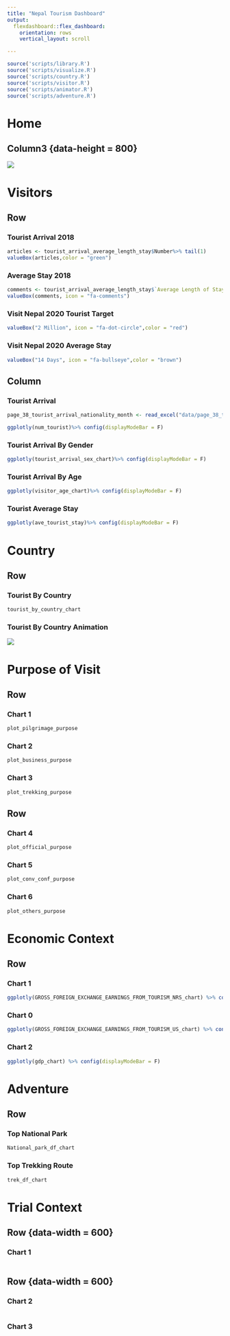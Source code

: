 ```yaml
---
title: "Nepal Tourism Dashboard"
output: 
  flexdashboard::flex_dashboard:
    orientation: rows
    vertical_layout: scroll

---
```


```r
source('scripts/library.R')
source('scripts/visualize.R')
source('scripts/country.R')
source('scripts/visitor.R')
source('scripts/animator.R')
source('scripts/adventure.R')
```

Home 
=====================================  
    



Column3 {data-height = 800}
-----------------------------------------------------------------------

![](https://nepalimag.com/wp-content/uploads/2018/08/VISIT-NEPAL-2020-TRAVEL-NEPAL-WELCOME-NEPAL.jpeg)


Visitors
=====================================     

Row {data-width=150}
-----------------------------------------------------------------------

### Tourist Arrival 2018 {.value-box}

```r
articles <- tourist_arrival_average_length_stay$Number%>% tail(1)
valueBox(articles,color = "green")
```

### Average Stay 2018 {.value-box}

```r
comments <- tourist_arrival_average_length_stay$`Average Length of Stay`%>% tail(1) 
valueBox(comments, icon = "fa-comments")
```

### Visit Nepal 2020 Tourist Target {.value-box}

```r
valueBox("2 Million", icon = "fa-dot-circle",color = "red")
```


### Visit Nepal 2020 Average Stay {.value-box}

```r
valueBox("14 Days", icon = "fa-bullseye",color = "brown")
```

 Column {.tabset .tabset-fade data-width=700 .colored }
-----------------------------------------------------------------------
   
<!-- ### Chart 0 {.no-padding} -->

<!-- ```{r} -->
<!-- tourist_arrival_average_length_stay <- read_excel("data/tourist_arrival_average_length_stay.xlsx") -->
<!-- ``` -->


<!-- ```{r} -->
<!-- hchart(tourist_arrival_average_length_stay,"spline", hcaes(x = Year,y = Number),name = "Number of Tourist") -->

<!-- ``` -->

    
### Tourist Arrival {.no-padding}

```r
page_38_tourist_arrival_nationality_month <- read_excel("data/page_38_tourist_arrival_nationality_month.xlsx")
```

```r
ggplotly(num_tourist)%>% config(displayModeBar = F)
```


    
### Tourist Arrival By Gender {.no-padding}

```r
ggplotly(tourist_arrival_sex_chart)%>% config(displayModeBar = F)
```



    
### Tourist Arrival By Age {.no-padding}

```r
ggplotly(visitor_age_chart)%>% config(displayModeBar = F)
```






   
### Tourist Average Stay {.no-padding}

```r

ggplotly(ave_tourist_stay)%>% config(displayModeBar = F)
```   


Country 
=====================================     
   
Row {data-height=600}
-------------------------------------

### Tourist By Country

```r

tourist_by_country_chart
```


   
### Tourist By Country Animation

![](https://raw.githubusercontent.com/sdiwash/plot_animator/master/simulations.gif?token=AEV2AF6O4T5CM3UQMAIJIZC574C66)
    

<!-- NewPage1 {data-navmenu="Region" data-icon="fa-list"} -->
<!-- =====================================      -->

<!-- Row {data-height=600} -->
<!-- ------------------------------------- -->
<!-- ======= -->


Purpose of Visit
=======

Row {data-height=600}
-------------------------------------


### Chart 1

```r
plot_pilgrimage_purpose  
```

### Chart 2

```r
plot_business_purpose
```

### Chart 3

```r
plot_trekking_purpose

```

Row {data-height=600}
-------------------------------------


### Chart 4

```r
plot_official_purpose
```

### Chart 5

```r
plot_conv_conf_purpose
```

### Chart 6

```r
plot_others_purpose
```


Economic Context
=====================================     
   
Row {data-height=600}
-------------------------------------

### Chart 1

```r

ggplotly(GROSS_FOREIGN_EXCHANGE_EARNINGS_FROM_TOURISM_NRS_chart) %>% config(displayModeBar = F)
```


### Chart 0

```r
ggplotly(GROSS_FOREIGN_EXCHANGE_EARNINGS_FROM_TOURISM_US_chart) %>% config(displayModeBar = F)

```

   
### Chart 2

```r
ggplotly(gdp_chart) %>% config(displayModeBar = F)

```   


Adventure
==============================================

Row {data-height=600}
-------------------------------------

### Top National Park

```r

National_park_df_chart
```


### Top Trekking Route

```r
trek_df_chart

```

Trial Context
=====================================   

Row {data-width = 600}
-------------------------------------
    
### Chart 1
    
```r
```
   
Row {data-width = 600}
-------------------------------------
   
### Chart 2

```r
```   
 
### Chart 3
    
```r
```
